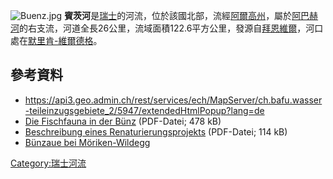 {{Coord|47.41700|N|8.16487|E|display=title}}
[[Image:Buenz.jpg|right]]
'''賓茨河'''是[[瑞士|瑞士]]的河流，位於該國北部，流經[[阿爾高州|阿爾高州]]，屬於[[阿巴赫河_(阿勒河支流)|阿巴赫河]]的右支流，河道全長26公里，流域面積122.6平方公里，發源自[[拜恩維爾_(阿爾高州)|拜恩維爾]]，河口處在[[默里肯-維爾德格|默里肯-維爾德格]]。

==參考資料==
* https://api3.geo.admin.ch/rest/services/ech/MapServer/ch.bafu.wasser-teileinzugsgebiete_2/5947/extendedHtmlPopup?lang=de {{Wayback|url=https://api3.geo.admin.ch/rest/services/ech/MapServer/ch.bafu.wasser-teileinzugsgebiete_2/5947/extendedHtmlPopup?lang=de |date=20170809171751 }}
* [http://www.ag.ch/umwelt-aargau/pdf/UAG_28_31.pdf Die Fischfauna in der Bünz] {{Wayback|url=http://www.ag.ch/umwelt-aargau/pdf/UAG_28_31.pdf |date=20210114155714 }} (PDF-Datei; 478 kB)
* [http://www.ag.ch/umwelt-aargau/pdf/UAG_So_20_18.pdf Beschreibung eines Renaturierungsprojekts] {{Wayback|url=http://www.ag.ch/umwelt-aargau/pdf/UAG_So_20_18.pdf |date=20210113124054 }} (PDF-Datei; 114 kB)
* [http://www.buenzaue.ch/buenzaue.html Bünzaue bei Möriken-Wildegg] {{Wayback|url=http://www.buenzaue.ch/buenzaue.html |date=20210111211040 }}

{{Switzerland-geo-stub}}
[[Category:瑞士河流|Category:瑞士河流]]
